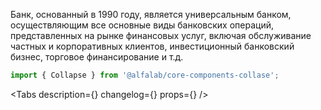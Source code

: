 


<Meta
    title='Компоненты/Collapse'
    component={Collapse}
/>

<!-- Canvas -->

<Story name='Collapse'>
    <Collapse
        collapsedLabel='Подробнее'
        expandedLabel='Скрыть'
        isExpanded={ true }
    >
        Банк, основанный в 1990 году, является универсальным банком,
        осуществляющим все основные виды банковских операций, представленных
        на рынке финансовых услуг, включая обслуживание частных и корпоративных
        клиентов, инвестиционный банковский бизнес, торговое финансирование и т.д.
    </Collapse>
</Story>

<!-- Docs -->

<ComponentHeader
    name='Collapse'
    version={version}
    package='@alfalab/core-components-collapse'
    stage={1}
/>

```jsx
import { Collapse } from '@alfalab/core-components-collase';
```

<Tabs
    description={<Description />}
    changelog={<Changelog />}
    props={<Props of={Collapse} />}
/>

